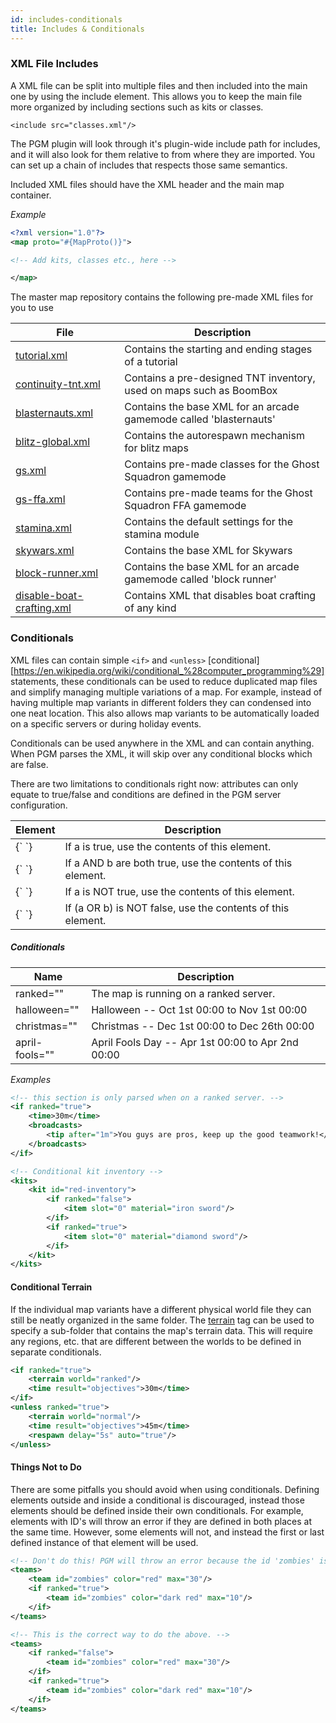 ```yaml
---
id: includes-conditionals
title: Includes & Conditionals
---
```


### XML File Includes

A XML file can be split into multiple files and then included into the main one by using the include element. This allows you to keep the main file more organized by including sections such as kits or classes.

    <include src="classes.xml"/>

The PGM plugin will look through it's plugin-wide include path for includes, and it will also look for them relative to from where they are imported. You can set up a chain of includes that respects those same semantics.

Included XML files should have the XML header and the main map container.

_Example_

```xml
<?xml version="1.0"?>
<map proto="#{MapProto()}">

<!-- Add kits, classes etc., here -->

</map>
```

The master map repository contains the following pre-made XML files for you to use

<div class="table-container">
  <table class="table">
    <thead>
      <tr>
        <th>File</th>
        <th>Description</th>
      </tr>
    </thead>
    <tbody>
      <tr>
        <td>
          <a href="https://maps.oc.tc/tutorial.xml">tutorial.xml</a>
        </td>
        <td>Contains the starting and ending stages of a tutorial</td>
      </tr>
      <tr>
        <td>
          <a href="https://maps.oc.tc/continuity-tnt.xml">continuity-tnt.xml</a>
        </td>
        <td>
          Contains a pre-designed TNT inventory, used on maps such as BoomBox
        </td>
      </tr>
      <tr>
        <td>
          <a href="https://maps.oc.tc/blasternauts.xml">blasternauts.xml</a>
        </td>
        <td>
          Contains the base XML for an arcade gamemode called 'blasternauts'
        </td>
      </tr>
      <tr>
        <td>
          <a href="https://maps.oc.tc/Blitz/blitz-global.xml">
            blitz-global.xml
          </a>
        </td>
        <td>Contains the autorespawn mechanism for blitz maps</td>
      </tr>
      <tr>
        <td>
          <a href="https://maps.oc.tc/Blitz/GS/gs.xml">gs.xml</a>
        </td>
        <td>Contains pre-made classes for the Ghost Squadron gamemode</td>
      </tr>
      <tr>
        <td>
          <a href="https://maps.oc.tc/Blitz/GS/gs-ffa.xml">gs-ffa.xml</a>
        </td>
        <td>Contains pre-made teams for the Ghost Squadron FFA gamemode</td>
      </tr>
      <tr>
        <td>
          <a href="https://maps.oc.tc/stamina.xml">stamina.xml</a>
        </td>
        <td>Contains the default settings for the stamina module</td>
      </tr>
      <tr>
        <td>
          <a href="https://maps.oc.tc/Include/skywars.xml">skywars.xml</a>
        </td>
        <td>Contains the base XML for Skywars</td>
      </tr>
      <tr>
        <td>
          <a href="https://maps.oc.tc/Include/block-runner.xml">
            block-runner.xml
          </a>
        </td>
        <td>
          Contains the base XML for an arcade gamemode called 'block runner'
        </td>
      </tr>
      <tr>
        <td>
          <a href="https://maps.oc.tc/Include/disable-boat-crafting.xml">
            disable-boat-crafting.xml
          </a>
        </td>
        <td>Contains XML that disables boat crafting of any kind</td>
      </tr>
    </tbody>
  </table>
</div>

### Conditionals

XML files can contain simple `<if>` and `<unless>` [conditional][https://en.wikipedia.org/wiki/conditional_%28computer_programming%29] statements, these conditionals can be used to reduce duplicated map files and simplify managing multiple variations of a map.
For example, instead of having multiple map variants in different folders they can condensed into one neat location.
This also allows map variants to be automatically loaded on a specific servers or during holiday events.

Conditionals can be used anywhere in the XML and can contain anything.
When PGM parses the XML, it will skip over any conditional blocks which are false.

There are two limitations to conditionals right now:
attributes can only equate to true/false and conditions are defined in the PGM server configuration.

<div class="table-container">
  <table class="table">
    <thead>
      <tr>
        <th>Element</th>
        <th>Description</th>
      </tr>
    </thead>
    <tbody>
      <tr>
        <td>
          <label>{`<if a="true"> </if>`}</label>
        </td>
        <td>If a is true, use the contents of this element.</td>
      </tr>
      <tr>
        <td>
          <label>{`<if a="true" b="true"> </if>`}</label>
        </td>
        <td>If a AND b are both true, use the contents of this element.</td>
      </tr>
      <tr>
        <td>
          <label>{`<unless a="true"> </unless>`}</label>
        </td>
        <td>If a is NOT true, use the contents of this element.</td>
      </tr>
      <tr>
        <td>
          <label>{`<unless a="false" b="false"> </unless>`}</label>
        </td>
        <td>If (a OR b) is NOT false, use the contents of this element.</td>
      </tr>
    </tbody>
  </table>
</div>

##### Conditionals

<div class="table-container">
  <table class="table">
    <thead>
      <tr>
        <th>Name</th>
        <th>Description</th>
      </tr>
    </thead>
    <tbody>
      <tr>
        <td>
          <label>ranked=""</label>
        </td>
        <td>The map is running on a ranked server.</td>
      </tr>
      <tr>
        <td>
          <label>halloween=""</label>
        </td>
        <td>Halloween -- Oct 1st 00:00 to Nov 1st 00:00</td>
      </tr>
      <tr>
        <td>
          <label>christmas=""</label>
        </td>
        <td>Christmas -- Dec 1st 00:00 to Dec 26th 00:00</td>
      </tr>
      <tr>
        <td>
          <label>april-fools=""</label>
        </td>
        <td>April Fools Day -- Apr 1st 00:00 to Apr 2nd 00:00</td>
      </tr>
    </tbody>
  </table>
</div>

_Examples_

```xml
<!-- this section is only parsed when on a ranked server. -->
<if ranked="true">
    <time>30m</time>
    <broadcasts>
        <tip after="1m">You guys are pros, keep up the good teamwork!</tip>
    </broadcasts>
</if>

<!-- Conditional kit inventory -->
<kits>
    <kit id="red-inventory">
        <if ranked="false">
            <item slot="0" material="iron sword"/>
        </if>
        <if ranked="true">
            <item slot="0" material="diamond sword"/>
        </if>
    </kit>
</kits>
```

#### Conditional Terrain

If the individual map variants have a different physical world file they can still be neatly organized in the same folder.
The [terrain](/modules/world#terrain) tag can be used to specify a sub-folder that contains the map's terrain data.
This will require any regions, etc. that are different between the worlds to be defined in separate conditionals.

```xml
<if ranked="true">
    <terrain world="ranked"/>
    <time result="objectives">30m</time>
</if>
<unless ranked="true">
    <terrain world="normal"/>
    <time result="objectives">45m</time>
    <respawn delay="5s" auto="true"/>
</unless>
```

#### Things Not to Do

There are some pitfalls you should avoid when using conditionals.
Defining elements outside and inside a conditional is discouraged, instead those elements should be defined inside their own conditionals.
For example, elements with ID's will throw an error if they are defined in both places at the same time.
However, some elements will not, and instead the first or last defined instance of that element will be used.

```xml
<!-- Don't do this! PGM will throw an error because the id 'zombies' is used twice. -->
<teams>
    <team id="zombies" color="red" max="30"/>
    <if ranked="true">
        <team id="zombies" color="dark red" max="10"/>
    </if>
</teams>

<!-- This is the correct way to do the above. -->
<teams>
    <if ranked="false">
        <team id="zombies" color="red" max="30"/>
    </if>
    <if ranked="true">
        <team id="zombies" color="dark red" max="10"/>
    </if>
</teams>
```
